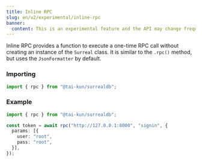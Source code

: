 ```yaml
---
title: Inline RPC
slug: en/v2/experimental/inline-rpc
banner:
  content: This is an experimental feature and the API may change frequently.
---
```


Inline RPC provides a function to execute a one-time RPC call without creating an instance of the `Surreal` class. It is similar to the `.rpc()` method, but uses the `JsonFormatter` by default.

### Importing

```ts
import { rpc } from "@tai-kun/surrealdb";
```

### Example

```ts
import { rpc } from "@tai-kun/surrealdb";

const token = await rpc("http://127.0.0.1:8000", "signin", {
  params: [{
    user: "root",
    pass: "root",
  }],
});
```
